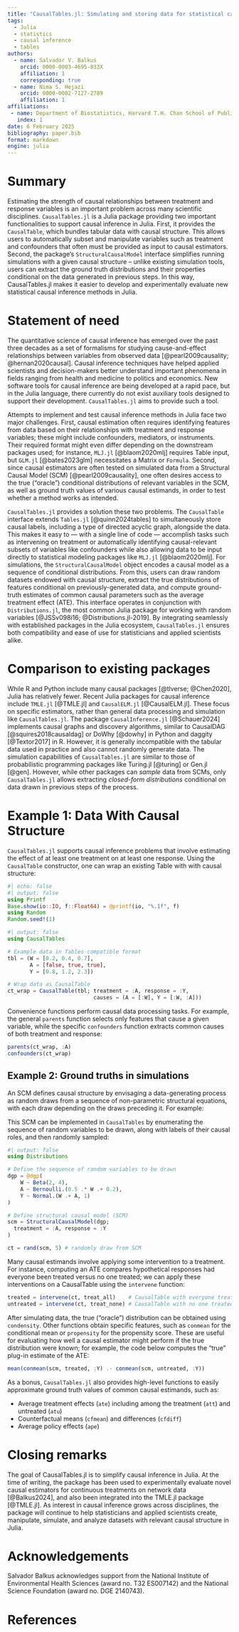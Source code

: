 ```yaml
---
title: "CausalTables.jl: Simulating and storing data for statistical causal inference in Julia"
tags:
  - Julia
  - statistics
  - causal inference
  - tables
authors:
  - name: Salvador V. Balkus
    orcid: 0000-0003-4695-833X
    affiliation: 1
    corresponding: true 
  - name: Nima S. Hejazi
    orcid: 0000-0002-7127-2789
    affiliation: 1
affiliations:
 - name: Department of Biostatistics, Harvard T.H. Chan School of Public Health
   index: 1
date: 6 February 2025
bibliography: paper.bib
format: markdown
engine: julia
---
```


# Summary

Estimating the strength of causal relationships between treatment and response variables is an important problem across many scientific disciplines. `CausalTables.jl` is a Julia package providing two important functionalities to support causal inference in Julia. First, it provides the `CausalTable`, which bundles tabular data with causal structure. This allows users to automatically subset and manipulate variables such as treatment and confounders that often must be provided as input to causal estimators. Second, the package's `StructuralCausalModel` interface simplifies running simulations with a given causal structure -- unlike existing simulation tools, users can extract the ground truth distributions and their properties conditional on the data generated in previous steps. In this way, CausalTables.jl makes it easier to develop and experimentally evaluate new statistical causal inference methods in Julia.

# Statement of need

The quantitative science of causal inference has emerged over the past three decades as a set of formalisms for studying cause-and-effect relationships between variables from observed data [@pearl2009causality; @hernan2020causal]. Causal inference techniques have helped applied scientists and decision-makers better understand important phenomena in fields ranging from health and medicine to politics and economics. New software tools for causal inference are being developed at a rapid pace, but in the Julia language, there currently do not exist auxiliary tools designed to support their development. `CausalTables.jl` aims to provide such a tool. 

Attempts to implement and test causal inference methods in Julia face two major challenges. First, causal estimation often requires identifying features from data based on their relationships with treatment and response variables; these might include confounders, mediators, or instruments. Their required format might even differ depending on the downstream packages used; for instance, `MLJ.jl` [@blaom2020mlj] requires Table input, but `GLM.jl` [@bates2023glm] necessitates a Matrix or `Formula`. Second, since causal estimators are often tested on simulated data from a Structural Causal Model (SCM) [@pearl2009causality], one often desires access to the true ("oracle") conditional distributions of relevant variables in the SCM, as well as ground truth values of various causal estimands, in order to test whether a method works as intended. 

`CausalTables.jl` provides a solution these two problems. The `CausalTable` interface extends `Tables.jl` [@quinn2024tables] to simultaneously store causal labels, including a type of directed acyclic graph, alongside the data. This makes it easy to --- with a single line of code --- accomplish tasks such as intervening on treatment or automatically identifying causal-relevant subsets of variables like confounders while also allowing data to be input directly to statistical modeling packages like `MLJ.jl` [@blaom2020mlj]. For simulations, the `StructuralCausalModel` object encodes a causal model as a sequence of conditional distributions. From this, users can draw random datasets endowed with causal structure, extract the true distributions of features conditional on previously-generated data, and compute ground-truth estimates of common causal parameters such as the average treatment effect (ATE). This interface operates in conjunction with `Distributions.jl`, the most common Julia package for working with random variables [@JSSv098i16; @Distributions.jl-2019]. By integrating seamlessly with established packages in the Julia ecosystem, `CausalTables.jl` ensures both compatibility and ease of use for statisticians and applied scientists alike. 

# Comparison to existing packages

While R and Python include many causal packages [@tlverse; @Chen2020], Julia has relatively fewer. Recent Julia packages for causal inference include `TMLE.jl` [@TMLE.jl] and `CausalELM.jl` [@CausalELM.jl]. These focus on specific estimators, rather than general data processing and simulation like `CausalTables.jl`. The package `CausalInference.jl` [@Schauer2024] implements causal graphs and discovery algorithms, similar to CausalDAG [@squires2018causaldag] or DoWhy [@dowhy] in Python and daggity [@Textor2017] in R. However, it is generally incompatible with the tabular data used in practice and also cannot randomly generate data. The simulation capabilities of `CausalTables.jl` are similar to those of probabilistic programming packages like Turing.jl [@turing] or Gen.jl [@gen]. However, while other packages can *sample* data from SCMs, only `CausalTables.jl` allows extracting *closed-form distributions* conditional on data drawn in previous steps of the process.

# Example 1: Data With Causal Structure

`CausalTables.jl` supports causal inference problems that involve estimating the effect of at least one treatment on at least one response. Using the `CausalTable` constructor, one can wrap an existing Table with with causal structure:

```julia
#| echo: false
#| output: false
using Printf
Base.show(io::IO, f::Float64) = @printf(io, "%.1f", f)
using Random
Random.seed!(1)
```

```julia
#| output: false
using CausalTables

# Example data in Tables-compatible format
tbl = (W = [0.2, 0.4, 0.7], 
       A = [false, true, true], 
       Y = [0.8, 1.2, 2.3])

# Wrap data as CausalTable
ct_wrap = CausalTable(tbl; treatment = :A, response = :Y, 
                           causes = (A = [:W], Y = [:W, :A]))
```

Convenience functions perform causal data processing tasks. For example, the general `parents` function selects only features that cause a given variable, while the specific `confounders` function extracts common causes of both treatment and response:

```julia
parents(ct_wrap, :A)
confounders(ct_wrap)
```

## Example 2: Ground truths in simulations

An SCM defines causal structure by envisaging a data-generating process as random draws from a sequence of non-parametric structural equations, with each draw depending on the draws preceding it. For example:

\begin{align*}
W &\sim Beta(2, 4) \\
A &\sim Bernoulli(W) \\
Y &\sim Normal(A + W, 1)
\end{align*}

This SCM can be implemented in `CausalTables` by enumerating the sequence of random variables to be drawn, along with labels of their causal roles, and then randomly sampled:

```julia
#| output: false
using Distributions

# Define the sequence of random variables to be drawn
dgp = @dgp(
    W ~ Beta(2, 4),
    A ~ Bernoulli.(0.5 .* W .+ 0.2),
    Y ~ Normal.(W .+ A, 1)
)

# Define structural causal model (SCM)
scm = StructuralCausalModel(dgp; 
  treatment = :A, response = :Y
)

ct = rand(scm, 5) # randomly draw from SCM
```

Many causal estimands involve applying some intervention to a treatment. For instance, computing an ATE compares hypothetical responses had everyone been treated versus no one treated; we can apply these interventions on a CausalTable using the `intervene` function:

```julia
treated = intervene(ct, treat_all)    # CausalTable with everyone treated
untreated = intervene(ct, treat_none) # CausalTable with no one treated
```

After simulating data, the true ("oracle") distribution can be obtained using `condensity`. Other functions obtain specific features, such as `conmean` for the conditional mean or `propensity` for the propensity score. These are useful for evaluating how well a causal estimator might perform if the true distribution were known; for example, the code below computes the "true" plug-in estimate of the ATE:

```julia
mean(conmean(scm, treated, :Y) .- conmean(scm, untreated, :Y))
```

As a bonus, `CausalTables.jl` also provides high-level functions to easily approximate ground truth values of common causal estimands, such as:

- Average treatment effects (`ate`) including among the treatment (`att`) and untreated (`atu`)
- Counterfactual means (`cfmean`) and differences (`cfdiff`)
- Average policy effects (`ape`)

# Closing remarks

The goal of CausalTables.jl is to simplify causal inference in Julia. At the time of writing, the package has been used to experimentally evaluate novel causal estimators for continuous treatments on network data [@Balkus2024], and also been integrated into the TMLE.jl package [@TMLE.jl]. As interest in causal inference grows across disciplines, the package will continue to help statisticians and applied scientists create, manipulate, simulate, and analyze datasets with relevant causal structure in Julia.

# Acknowledgements

Salvador Balkus acknowledges support from the National Institute of
Environmental Health Sciences (award no. T32 ES007142) and the National Science Foundation (award no. DGE 2140743).

# References

